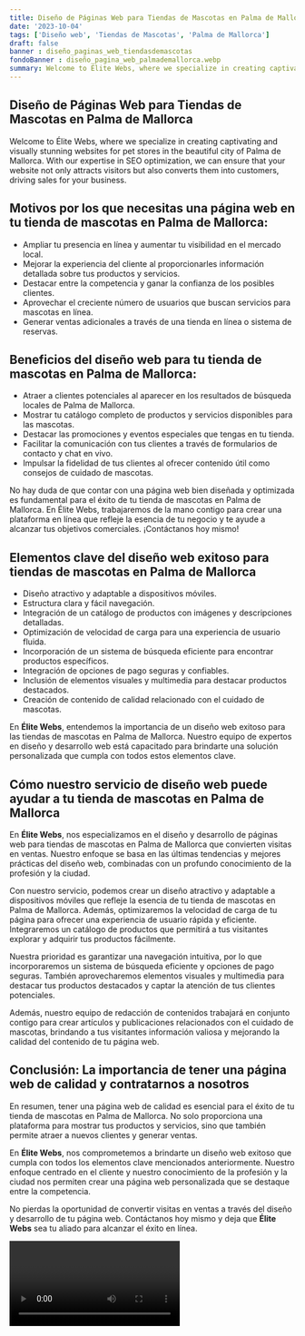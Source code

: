 ```yaml
---
title: Diseño de Páginas Web para Tiendas de Mascotas en Palma de Mallorca
date: '2023-10-04'
tags: ['Diseño web', 'Tiendas de Mascotas', 'Palma de Mallorca']
draft: false
banner : diseño_paginas_web_tiendasdemascotas
fondoBanner : diseño_pagina_web_palmademallorca.webp
summary: Welcome to Élite Webs, where we specialize in creating captivating and visually stunning websites for pet stores in the beautiful city of Palma de Mallorca. With our expertise in SEO optimization, we can ensure that your website not only attracts visitors but also converts them into customers, driving sales for your business.
---
```


## Diseño de Páginas Web para Tiendas de Mascotas en Palma de Mallorca

Welcome to Élite Webs, where we specialize in creating captivating and visually stunning websites for pet stores in the beautiful city of Palma de Mallorca. With our expertise in SEO optimization, we can ensure that your website not only attracts visitors but also converts them into customers, driving sales for your business.

## Motivos por los que necesitas una página web en tu tienda de mascotas en Palma de Mallorca:
- Ampliar tu presencia en línea y aumentar tu visibilidad en el mercado local.
- Mejorar la experiencia del cliente al proporcionarles información detallada sobre tus productos y servicios.
- Destacar entre la competencia y ganar la confianza de los posibles clientes.
- Aprovechar el creciente número de usuarios que buscan servicios para mascotas en línea.
- Generar ventas adicionales a través de una tienda en línea o sistema de reservas.

## Beneficios del diseño web para tu tienda de mascotas en Palma de Mallorca:
- Atraer a clientes potenciales al aparecer en los resultados de búsqueda locales de Palma de Mallorca.
- Mostrar tu catálogo completo de productos y servicios disponibles para las mascotas.
- Destacar las promociones y eventos especiales que tengas en tu tienda.
- Facilitar la comunicación con tus clientes a través de formularios de contacto y chat en vivo.
- Impulsar la fidelidad de tus clientes al ofrecer contenido útil como consejos de cuidado de mascotas.

No hay duda de que contar con una página web bien diseñada y optimizada es fundamental para el éxito de tu tienda de mascotas en Palma de Mallorca. En Élite Webs, trabajaremos de la mano contigo para crear una plataforma en línea que refleje la esencia de tu negocio y te ayude a alcanzar tus objetivos comerciales. ¡Contáctanos hoy mismo!

<GifSeo />

<Cta />

## Elementos clave del diseño web exitoso para tiendas de mascotas en Palma de Mallorca

- Diseño atractivo y adaptable a dispositivos móviles.
- Estructura clara y fácil navegación.
- Integración de un catálogo de productos con imágenes y descripciones detalladas.
- Optimización de velocidad de carga para una experiencia de usuario fluida.
- Incorporación de un sistema de búsqueda eficiente para encontrar productos específicos.
- Integración de opciones de pago seguras y confiables.
- Inclusión de elementos visuales y multimedia para destacar productos destacados.
- Creación de contenido de calidad relacionado con el cuidado de mascotas.

En **Élite Webs**, entendemos la importancia de un diseño web exitoso para las tiendas de mascotas en Palma de Mallorca. Nuestro equipo de expertos en diseño y desarrollo web está capacitado para brindarte una solución personalizada que cumpla con todos estos elementos clave.

## Cómo nuestro servicio de diseño web puede ayudar a tu tienda de mascotas en Palma de Mallorca

En **Élite Webs**, nos especializamos en el diseño y desarrollo de páginas web para tiendas de mascotas en Palma de Mallorca que convierten visitas en ventas. Nuestro enfoque se basa en las últimas tendencias y mejores prácticas del diseño web, combinadas con un profundo conocimiento de la profesión y la ciudad.

Con nuestro servicio, podemos crear un diseño atractivo y adaptable a dispositivos móviles que refleje la esencia de tu tienda de mascotas en Palma de Mallorca. Además, optimizaremos la velocidad de carga de tu página para ofrecer una experiencia de usuario rápida y eficiente. Integraremos un catálogo de productos que permitirá a tus visitantes explorar y adquirir tus productos fácilmente.

Nuestra prioridad es garantizar una navegación intuitiva, por lo que incorporaremos un sistema de búsqueda eficiente y opciones de pago seguras. También aprovecharemos elementos visuales y multimedia para destacar tus productos destacados y captar la atención de tus clientes potenciales.

Además, nuestro equipo de redacción de contenidos trabajará en conjunto contigo para crear artículos y publicaciones relacionados con el cuidado de mascotas, brindando a tus visitantes información valiosa y mejorando la calidad del contenido de tu página web.

## Conclusión: La importancia de tener una página web de calidad y contratarnos a nosotros

En resumen, tener una página web de calidad es esencial para el éxito de tu tienda de mascotas en Palma de Mallorca. No solo proporciona una plataforma para mostrar tus productos y servicios, sino que también permite atraer a nuevos clientes y generar ventas.

En **Élite Webs**, nos comprometemos a brindarte un diseño web exitoso que cumpla con todos los elementos clave mencionados anteriormente. Nuestro enfoque centrado en el cliente y nuestro conocimiento de la profesión y la ciudad nos permiten crear una página web personalizada que se destaque entre la competencia.

No pierdas la oportunidad de convertir visitas en ventas a través del diseño y desarrollo de tu página web. Contáctanos hoy mismo y deja que **Élite Webs** sea tu aliado para alcanzar el éxito en línea.

<Video />

<CtaBot job='Tiendas de Mascotas' city='Palma de Mallorca'/>

<Gmaps query='Palma de Mallorca+españa+maps' />